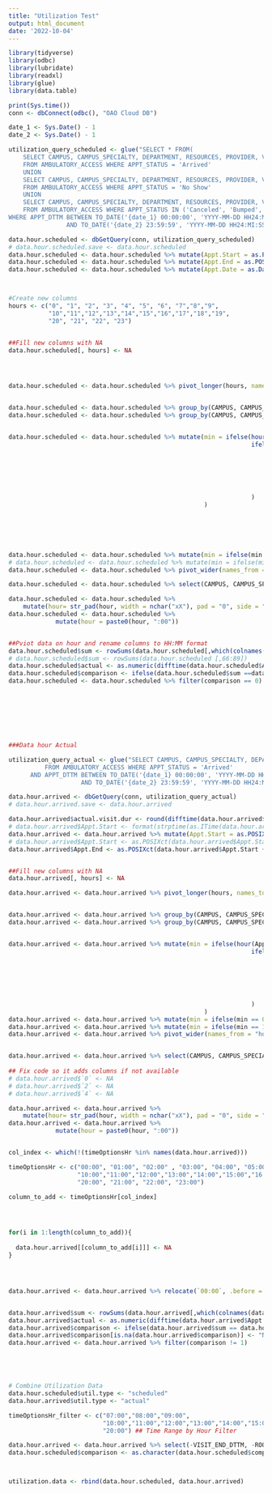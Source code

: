 ---
title: "Utilization Test"
output: html_document
date: '2022-10-04'
---



```{r cars}
library(tidyverse)
library(odbc)
library(lubridate)
library(readxl)
library(glue)
library(data.table)

print(Sys.time())
conn <- dbConnect(odbc(), "OAO Cloud DB")

date_1 <- Sys.Date() - 1
date_2 <- Sys.Date() - 1

utilization_query_scheduled <- glue("SELECT * FROM(
    SELECT CAMPUS, CAMPUS_SPECIALTY, DEPARTMENT, RESOURCES, PROVIDER, VISIT_METHOD, APPT_DATE_YEAR, APPT_MONTH_YEAR, APPT_YEAR, APPT_WEEK, APPT_DAY, HOLIDAY, APPT_DUR, APPT_DTTM, APPT_STATUS, MRN
    FROM AMBULATORY_ACCESS WHERE APPT_STATUS = 'Arrived'
    UNION
    SELECT CAMPUS, CAMPUS_SPECIALTY, DEPARTMENT, RESOURCES, PROVIDER, VISIT_METHOD, APPT_DATE_YEAR, APPT_MONTH_YEAR, APPT_YEAR, APPT_WEEK, APPT_DAY, HOLIDAY, APPT_DUR, APPT_DTTM, APPT_STATUS, MRN
    FROM AMBULATORY_ACCESS WHERE APPT_STATUS = 'No Show'
    UNION
    SELECT CAMPUS, CAMPUS_SPECIALTY, DEPARTMENT, RESOURCES, PROVIDER, VISIT_METHOD, APPT_DATE_YEAR, APPT_MONTH_YEAR, APPT_YEAR, APPT_WEEK, APPT_DAY, HOLIDAY, APPT_DUR, APPT_DTTM, APPT_STATUS, MRN
    FROM AMBULATORY_ACCESS WHERE APPT_STATUS IN ('Canceled', 'Bumped', 'Rescheduled') AND LEAD_DAYS = 0)
WHERE APPT_DTTM BETWEEN TO_DATE('{date_1} 00:00:00', 'YYYY-MM-DD HH24:MI:SS')
				AND TO_DATE('{date_2} 23:59:59', 'YYYY-MM-DD HH24:MI:SS')")

data.hour.scheduled <- dbGetQuery(conn, utilization_query_scheduled)
# data.hour.scheduled.save <- data.hour.scheduled
data.hour.scheduled <- data.hour.scheduled %>% mutate(Appt.Start = as.POSIXct(APPT_DTTM, format = "%H:%M"))
data.hour.scheduled <- data.hour.scheduled %>% mutate(Appt.End = as.POSIXct(Appt.Start + APPT_DUR*60, format = "%H:%M"))
data.hour.scheduled <- data.hour.scheduled %>% mutate(Appt.Date = as.Date(APPT_DTTM))



#Create new columns
hours <- c("0", "1", "2", "3", "4", "5", "6", "7","8","9",
           "10","11","12","13","14","15","16","17","18","19",
           "20", "21", "22", "23")


##Fill new columns with NA
data.hour.scheduled[, hours] <- NA




data.hour.scheduled <- data.hour.scheduled %>% pivot_longer(hours, names_to = "hour", values_to = "min") %>% mutate(hour = as.numeric(hour))


data.hour.scheduled <- data.hour.scheduled %>% group_by(CAMPUS, CAMPUS_SPECIALTY, DEPARTMENT, PROVIDER, MRN, APPT_DTTM) %>% filter(hour(Appt.Start) <= hour)
data.hour.scheduled <- data.hour.scheduled %>% group_by(CAMPUS, CAMPUS_SPECIALTY, DEPARTMENT, PROVIDER, MRN, APPT_DTTM) %>% filter(hour(Appt.End) >= hour)


data.hour.scheduled <- data.hour.scheduled %>% mutate(min = ifelse(hour(Appt.Start) == hour(Appt.End), difftime(Appt.End, Appt.Start, units = "mins"),
                                                                   ifelse(hour(Appt.Start) == hour, difftime(ceiling_date(Appt.Start, "hour", change_on_boundary = T), Appt.Start, units = "mins"),
                                                                          ##The statement below needs to be updated
                                                                          ifelse(hour(Appt.End) == hour,  difftime(Appt.End, floor_date(Appt.End, "hour"), units = "mins"),
                                                                                 ifelse(hour %in% hour(Appt.Start):hour(Appt.End) , 60, NA
                                                                                        )
                                                                                 )
                                                                          )
                                                                   )
                                                      )






data.hour.scheduled <- data.hour.scheduled %>% mutate(min = ifelse(min == 0, NA, min))
# data.hour.scheduled <- data.hour.scheduled %>% mutate(min = ifelse(min == 1, 60, min))
data.hour.scheduled <- data.hour.scheduled %>% pivot_wider(names_from = "hour", values_from = "min")

data.hour.scheduled <- data.hour.scheduled %>% select(CAMPUS, CAMPUS_SPECIALTY, DEPARTMENT, RESOURCES, PROVIDER, VISIT_METHOD, APPT_DATE_YEAR, APPT_MONTH_YEAR, APPT_YEAR, APPT_WEEK, APPT_DAY, HOLIDAY, APPT_DUR,                                                      Appt.Start, Appt.End, APPT_DTTM, APPT_STATUS, MRN, `0`, `1`, `2`, `3`, `4`, `5`, `6`, `7`, `8`, `9`, `10`, `11`, `12`, `13`, `14`, `15`, `16`, `17`, `18`, `19`, `20`, `21`, `22`, `23`) 

data.hour.scheduled <- data.hour.scheduled %>%
    mutate(hour= str_pad(hour, width = nchar("xX"), pad = "0", side = "left"))
data.hour.scheduled <- data.hour.scheduled %>%
             mutate(hour = paste0(hour, ":00"))


##Pviot data on hour and rename columns to HH:MM format
data.hour.scheduled$sum <- rowSums(data.hour.scheduled[,which(colnames(data.hour.scheduled)=="00:00"):which(colnames(data.hour.scheduled)=="23:00")], na.rm = TRUE)
# data.hour.scheduled$sum <- rowSums(data.hour.scheduled [,66:89])
data.hour.scheduled$actual <- as.numeric(difftime(data.hour.scheduled$Appt.End, data.hour.scheduled$Appt.Start, units = "mins"))
data.hour.scheduled$comparison <- ifelse(data.hour.scheduled$sum ==data.hour.scheduled$actual, 0, 1)
data.hour.scheduled <- data.hour.scheduled %>% filter(comparison == 0)








###Data hour Actual

utilization_query_actual <- glue("SELECT CAMPUS, CAMPUS_SPECIALTY, DEPARTMENT, RESOURCES, PROVIDER, VISIT_METHOD, APPT_DATE_YEAR, APPT_MONTH_YEAR, APPT_YEAR, APPT_WEEK, APPT_DAY, HOLIDAY, APPT_DUR, APPT_DTTM, APPT_STATUS, MRN, VISIT_END_DTTM, ROOMIN_DTTM
          FROM AMBULATORY_ACCESS WHERE APPT_STATUS = 'Arrived'
      AND APPT_DTTM BETWEEN TO_DATE('{date_1} 00:00:00', 'YYYY-MM-DD HH24:MI:SS')
      				AND TO_DATE('{date_2} 23:59:59', 'YYYY-MM-DD HH24:MI:SS')")

data.hour.arrived <- dbGetQuery(conn, utilization_query_actual)
# data.hour.arrived.save <- data.hour.arrived

data.hour.arrived$actual.visit.dur <- round(difftime(data.hour.arrived$VISIT_END_DTTM, data.hour.arrived$ROOMIN_DTTM, units = "mins"))
# data.hour.arrived$Appt.Start <- format(strptime(as.ITime(data.hour.arrived$ROOMIN_DTTM), "%H:%M:%S"),'%H:%M:%S')
data.hour.arrived <- data.hour.arrived %>% mutate(Appt.Start = as.POSIXct(ROOMIN_DTTM, format = "%H:%M"))
# data.hour.arrived$Appt.Start <- as.POSIXct(data.hour.arrived$Appt.Start, format = "%H:%M")
data.hour.arrived$Appt.End <- as.POSIXct(data.hour.arrived$Appt.Start + data.hour.arrived$actual.visit.dur, format = "%H:%M")


##Fill new columns with NA
data.hour.arrived[, hours] <- NA

data.hour.arrived <- data.hour.arrived %>% pivot_longer(hours, names_to = "hour", values_to = "min") %>% mutate(hour = as.numeric(hour))


data.hour.arrived <- data.hour.arrived %>% group_by(CAMPUS, CAMPUS_SPECIALTY, DEPARTMENT, PROVIDER, MRN, APPT_DTTM) %>% filter(hour(Appt.Start) <= hour)
data.hour.arrived <- data.hour.arrived %>% group_by(CAMPUS, CAMPUS_SPECIALTY, DEPARTMENT, PROVIDER, MRN, APPT_DTTM) %>% filter(hour(Appt.End) >= hour)


data.hour.arrived <- data.hour.arrived %>% mutate(min = ifelse(hour(Appt.Start) == hour(Appt.End), difftime(Appt.End, Appt.Start, units = "mins"),
                                                                   ifelse(hour(Appt.Start) == hour, difftime(ceiling_date(Appt.Start, "hour", change_on_boundary = T), Appt.Start, units = "mins"),
                                                                          ##The statement below needs to be updated
                                                                          ifelse(hour(Appt.End) == hour,  difftime(Appt.End, floor_date(Appt.End, "hour"), units = "mins"),
                                                                                 ifelse(hour %in% hour(Appt.Start):hour(Appt.End) , 60, NA
                                                                                        )
                                                                                 )
                                                                          )
                                                                   )
                                                      )
data.hour.arrived <- data.hour.arrived %>% mutate(min = ifelse(min == 0, NA, min))
data.hour.arrived <- data.hour.arrived %>% mutate(min = ifelse(min == 1, 60, min))
data.hour.arrived <- data.hour.arrived %>% pivot_wider(names_from = "hour", values_from = "min")


data.hour.arrived <- data.hour.arrived %>% select(CAMPUS, CAMPUS_SPECIALTY, DEPARTMENT, RESOURCES, PROVIDER, VISIT_METHOD, APPT_DATE_YEAR, APPT_MONTH_YEAR, APPT_YEAR, APPT_WEEK, APPT_DAY, HOLIDAY, APPT_DUR, Appt.Start, Appt.End, APPT_DTTM,VISIT_END_DTTM, ROOMIN_DTTM, APPT_STATUS, MRN, any_of(hours)) 
                                                
## Fix code so it adds columns if not available
# data.hour.arrived$`0` <- NA
# data.hour.arrived$`2` <- NA
# data.hour.arrived$`4` <- NA

data.hour.arrived <- data.hour.arrived %>%
    mutate(hour= str_pad(hour, width = nchar("xX"), pad = "0", side = "left"))
data.hour.arrived <- data.hour.arrived %>%
             mutate(hour = paste0(hour, ":00"))


col_index <- which(!(timeOptionsHr %in% names(data.hour.arrived)))

timeOptionsHr <- c("00:00", "01:00", "02:00" , "03:00", "04:00", "05:00", "06:00", "07:00","08:00","09:00",
                   "10:00","11:00","12:00","13:00","14:00","15:00","16:00","17:00","18:00","19:00",
                   "20:00", "21:00", "22:00", "23:00")

column_to_add <- timeOptionsHr[col_index]




for(i in 1:length(column_to_add)){
  
  data.hour.arrived[[column_to_add[i]]] <- NA
}




data.hour.arrived <- data.hour.arrived %>% relocate(`00:00`, .before = `01:00`) %>% relocate(`02:00`, .before = `03:00`) %>% relocate(`04:00`, .before = `05:00`)


data.hour.arrived$sum <- rowSums(data.hour.arrived[,which(colnames(data.hour.arrived)=="00:00"):which(colnames(data.hour.arrived)=="23:00")], na.rm = TRUE)
data.hour.arrived$actual <- as.numeric(difftime(data.hour.arrived$Appt.End, data.hour.arrived$Appt.Start, units = "mins"))
data.hour.arrived$comparison <- ifelse(data.hour.arrived$sum == data.hour.arrived$actual, 0, 1)
data.hour.arrived$comparison[is.na(data.hour.arrived$comparison)] <- "No Data"
data.hour.arrived <- data.hour.arrived %>% filter(comparison != 1)





# Combine Utilization Data
data.hour.scheduled$util.type <- "scheduled"
data.hour.arrived$util.type <- "actual"

timeOptionsHr_filter <- c("07:00","08:00","09:00",
                          "10:00","11:00","12:00","13:00","14:00","15:00","16:00","17:00","18:00","19:00",
                          "20:00") ## Time Range by Hour Filter

data.hour.arrived <- data.hour.arrived %>% select(-VISIT_END_DTTM, -ROOMIN_DTTM)
data.hour.scheduled$comparison <- as.character(data.hour.scheduled$comparison)



utilization.data <- rbind(data.hour.scheduled, data.hour.arrived)





```

